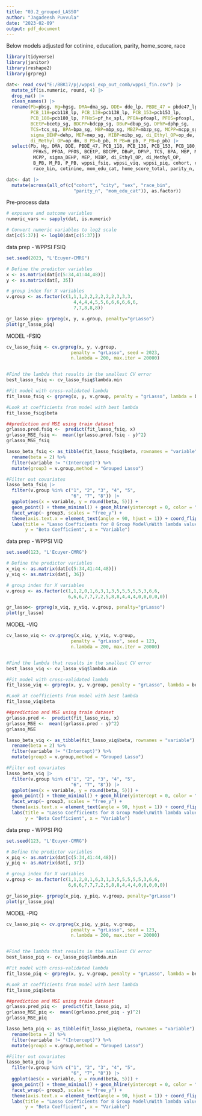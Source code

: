 ```yaml
---
title: "03.2_grouped_LASSO"
author: "Jagadeesh Puvvula"
date: "2023-02-09"
output: pdf_document
---
```

Below models adjusted for cotinine, education, parity, home_score, race
```r
library(tidyverse)
library(janitor)
library(reshape2)
library(grpreg)
```

```r
dat<- read_csv("E:/BBK17/pj/wppsi_exp_out_comb/wppsi_fin.csv") |>
  mutate_if(is.numeric, round, 4) |>
  drop_na() |>
  clean_names() |>
  rename(Pb=pbsg, Hg=hgsg, DMA=dma_sg, DDE= dde_lp, PBDE_47 = pbde47_lp,
         PCB_118=pcb118_lp, PCB_138=pcb138_lp, PCB_153=pcb153_lp,
         PCB_180=pcb180_lp, PFHxS=pf_hx_spl, PFOA=pfoapl, PFOS=pfospl,
         BCEtP=bcetp_sg, BDCPP=bdcpp_sg, DBuP=dbup_sg, DPhP=dphp_sg,
         TCS=tcs_sg, BPA=bpa_sg, MBP=mbp_sg, MBZP=mbzp_sg, MCPP=mcpp_sg,
         sigma_DEHP=dehp, MEP=mep_sg, MIBP=mibp_sg, di_Ethyl_OP=op_de,
         di_Methyl_OP=op_dm, B_PB=b_pb, M_PB=m_pb, P_PB=p_pb) |>
  select(Pb, Hg, DMA, DDE, PBDE_47, PCB_118, PCB_138, PCB_153, PCB_180,
          PFHxS, PFOA, PFOS, BCEtP, BDCPP, DBuP, DPhP, TCS, BPA, MBP, MBZP,
          MCPP, sigma_DEHP, MEP, MIBP, di_Ethyl_OP, di_Methyl_OP, 
          B_PB, M_PB, P_PB, wppsi_fsiq, wppsi_viq, wppsi_piq, cohort, city, sex,
          race_bin, cotinine, mom_edu_cat, home_score_total, parity_n, mom_age)

dat<- dat |> 
  mutate(across(all_of(c("cohort", "city", "sex", "race_bin", 
                         "parity_n", "mom_edu_cat")), as.factor))
```

Pre-process data
```r
# exposure and outcome variables
numeric_vars <- sapply(dat, is.numeric)

# Convert numeric variables to log2 scale
dat[c(5:37)] <- log10(dat[c(5:37)])
```



data prep - WPPSI FSIQ
```r
set.seed(2023, "L'Ecuyer-CMRG")

# Define the predictor variables
x <- as.matrix(dat[c(5:34,41:44,48)])
y <- as.matrix(dat[, 35])

# group index for X variables
v.group <- as.factor(c(1,1,1,2,2,2,2,2,2,3,3,3,
                         4,4,4,4,5,5,6,6,6,6,6,6,
                         7,7,8,8,8))

gr_lasso_piq<- grpreg(x, y, v.group, penalty="grLasso")
plot(gr_lasso_piq)
```

MODEL -FSIQ
```r
cv_lasso_fsiq <- cv.grpreg(x, y, v.group, 
                        penalty = "grLasso", seed = 2023,
                        n.lambda = 200, max.iter = 20000)


#Find the lambda that results in the smallest CV error
best_lasso_fsiq <- cv_lasso_fsiq$lambda.min

#Fit model with cross-validated lambda
fit_lasso_fsiq <- grpreg(x, y, v.group, penalty = "grLasso", lambda = best_lasso_fsiq)

#Look at coefficients from model with best lambda
fit_lasso_fsiq$beta

##prediction and MSE using train dataset
grlasso.pred.fsiq <-  predict(fit_lasso_fsiq, x)
grlasso_MSE_fsiq <-  mean((grlasso.pred.fsiq - y)^2)
grlasso_MSE_fsiq

lasso_beta_fsiq <- as_tibble(fit_lasso_fsiq$beta, rownames = "variable") %>% 
  rename(beta = 2) %>% 
  filter(variable != "(Intercept)") %>% 
  mutate(group3 = v.group,method = "Grouped Lasso")

#Filter out covariates
lasso_beta_fsiq |> 
  filter(v.group %in% c("1", "2", "3", "4", "5",
                        "6", "7", "8")) |>  
  ggplot(aes(x = variable, y = round(beta, 5))) + 
  geom_point() + theme_minimal() + geom_hline(yintercept = 0, color = "blue", linetype = "dashed") +
  facet_wrap(~ group3, scales = "free_y") +
  theme(axis.text.x = element_text(angle = 90, hjust = 1)) + coord_flip() + 
  labs(title = "Lasso Coefficients for 8 Group Model\nWith lambda values extracted from 10-fold cross-validation\nOutcome: WPPSI-FSIQ",
       y = "Beta Coefficient", x = "Variable")
```

data prep - WPPSI VIQ
```r
set.seed(123, "L'Ecuyer-CMRG")

# Define the predictor variables
x_viq <- as.matrix(dat[c(5:34,41:44,48)])
y_viq <- as.matrix(dat[, 36])

# group index for X variables
v.group <- as.factor(c(1,1,2,0,1,6,3,1,3,5,5,5,5,5,3,6,6,
                       6,6,6,7,7,7,2,5,8,8,4,4,4,0,0,0,0,0))

gr_lasso<- grpreg(x_viq, y_viq, v.group, penalty="grLasso")
plot(gr_lasso)
```

MODEL -VIQ
```r
cv_lasso_viq <- cv.grpreg(x_viq, y_viq, v.group, 
                        penalty = "grLasso", seed = 123,
                        n.lambda = 200, max.iter = 20000)


#Find the lambda that results in the smallest CV error
best_lasso_viq <- cv_lasso_viq$lambda.min

#Fit model with cross-validated lambda
fit_lasso_viq <- grpreg(x, y, v.group, penalty = "grLasso", lambda = best_lasso_viq)

#Look at coefficients from model with best lambda
fit_lasso_viq$beta

##prediction and MSE using train dataset
grlasso.pred <-  predict(fit_lasso_viq, x)
grlasso_MSE <-  mean((grlasso.pred - y)^2)
grlasso_MSE

lasso_beta_viq <- as_tibble(fit_lasso_viq$beta, rownames = "variable") %>% 
  rename(beta = 2) %>% 
  filter(variable != "(Intercept)") %>% 
  mutate(group3 = v.group,method = "Grouped Lasso")

#Filter out covariates
lasso_beta_viq |> 
  filter(v.group %in% c("1", "2", "3", "4", "5",
                        "6", "7", "8")) |>  
  ggplot(aes(x = variable, y = round(beta, 5))) + 
  geom_point() + theme_minimal() + geom_hline(yintercept = 0, color = "blue", linetype = "dashed") +
  facet_wrap(~ group3, scales = "free_y") +
  theme(axis.text.x = element_text(angle = 90, hjust = 1)) + coord_flip() + 
  labs(title = "Lasso Coefficients for 8 Group Model\nWith lambda values extracted from 10-fold cross-validation\nOutcome: WPPSI-VIQ",
       y = "Beta Coefficient", x = "Variable")
```


data prep - WPPSI PIQ
```r
set.seed(123, "L'Ecuyer-CMRG")

# Define the predictor variables
x_piq <- as.matrix(dat[c(5:34,41:44,48)])
y_piq <- as.matrix(dat[, 37])

# group index for X variables
v.group <- as.factor(c(1,1,2,0,1,6,3,1,3,5,5,5,5,5,3,6,6,
                       6,6,6,7,7,7,2,5,8,8,4,4,4,0,0,0,0,0))

gr_lasso_piq<- grpreg(x_piq, y_piq, v.group, penalty="grLasso")
plot(gr_lasso_piq)
```

MODEL -PIQ
```r
cv_lasso_piq <- cv.grpreg(x_piq, y_piq, v.group, 
                        penalty = "grLasso", seed = 123,
                        n.lambda = 200, max.iter = 20000)


#Find the lambda that results in the smallest CV error
best_lasso_piq <- cv_lasso_piq$lambda.min

#Fit model with cross-validated lambda
fit_lasso_piq <- grpreg(x, y, v.group, penalty = "grLasso", lambda = best_lasso_piq)

#Look at coefficients from model with best lambda
fit_lasso_piq$beta

##prediction and MSE using train dataset
grlasso.pred_piq <-  predict(fit_lasso_piq, x)
grlasso_MSE_piq <-  mean((grlasso.pred_piq - y)^2)
grlasso_MSE_piq

lasso_beta_piq <- as_tibble(fit_lasso_piq$beta, rownames = "variable") %>% 
  rename(beta = 2) %>% 
  filter(variable != "(Intercept)") %>% 
  mutate(group3 = v.group,method = "Grouped Lasso")

#Filter out covariates
lasso_beta_piq |> 
  filter(v.group %in% c("1", "2", "3", "4", "5",
                        "6", "7", "8")) |>  
  ggplot(aes(x = variable, y = round(beta, 5))) + 
  geom_point() + theme_minimal() + geom_hline(yintercept = 0, color = "blue", linetype = "dashed") +
  facet_wrap(~ group3, scales = "free_y") +
  theme(axis.text.x = element_text(angle = 90, hjust = 1)) + coord_flip() + 
  labs(title = "Lasso Coefficients for 8 Group Model\nWith lambda values extracted from 10-fold cross-validation\nOutcome: WPPSI-PIQ",
       y = "Beta Coefficient", x = "Variable")
```
